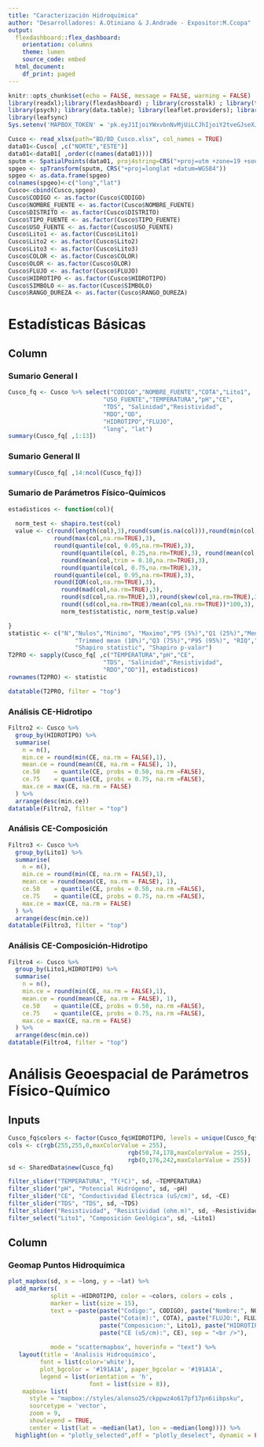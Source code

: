 ```yaml
---
title: "Caracterización Hidroquímica"
author: "Desarrolladores: A.Otiniano & J.Andrade - Expositor:M.Ccopa"
output:
  flexdashboard::flex_dashboard:
    orientation: columns
    theme: lumen
    source_code: embed
  html_document:
    df_print: paged
---
```


```r
knitr::opts_chunk$set(echo = FALSE, message = FALSE, warning = FALSE)
library(readxl);library(flexdashboard) ; library(crosstalk) ; library(tidyverse) ; library(plotly); library(sf); library(mapview); library(DT); library(readxl); library(tmap); library(linemap); library(rgdal);library(leaflet.extras); library(crosstable);
library(psych); library(data.table); library(leaflet.providers); library(leafem)
library(leafsync)
Sys.setenv('MAPBOX_TOKEN' = 'pk.eyJ1IjoiYWxvbnNvMjUiLCJhIjoiY2tveGJseXJpMGNmcDJ3cDhicmZwYmY3MiJ9.SbThU_R8YGE1Zll-nNrZKA')
```

```r
Cusco <- read_xlsx(path="BD/BD_Cusco.xlsx", col_names = TRUE)
data01<-Cusco[ ,c("NORTE","ESTE")]
data01<-data01[ ,order(c(names(data01)))]
sputm <- SpatialPoints(data01, proj4string=CRS("+proj=utm +zone=19 +south +datum=WGS84")) 
spgeo <- spTransform(sputm, CRS("+proj=longlat +datum=WGS84"))
spgeo <- as.data.frame(spgeo)
colnames(spgeo)<-c("long","lat")
Cusco<-cbind(Cusco,spgeo)
Cusco$CODIGO <- as.factor(Cusco$CODIGO)
Cusco$NOMBRE_FUENTE <- as.factor(Cusco$NOMBRE_FUENTE)
Cusco$DISTRITO <- as.factor(Cusco$DISTRITO)
Cusco$TIPO_FUENTE <- as.factor(Cusco$TIPO_FUENTE)
Cusco$USO_FUENTE <- as.factor(Cusco$USO_FUENTE)
Cusco$Lito1 <- as.factor(Cusco$Lito1)
Cusco$Lito2 <- as.factor(Cusco$Lito2)
Cusco$Lito3 <- as.factor(Cusco$Lito3)
Cusco$COLOR <- as.factor(Cusco$COLOR)
Cusco$OLOR <- as.factor(Cusco$OLOR)
Cusco$FLUJO <- as.factor(Cusco$FLUJO)
Cusco$HIDROTIPO <- as.factor(Cusco$HIDROTIPO)
Cusco$SIMBOLO <- as.factor(Cusco$SIMBOLO)
Cusco$RANGO_DUREZA <- as.factor(Cusco$RANGO_DUREZA)
```

Estadísticas Básicas
=======================================================================

Column {.tabset}
-------------------------------------

### Sumario General I

```r
Cusco_fq <- Cusco %>% select("CODIGO","NOMBRE_FUENTE","COTA","Lito1",
                           "USO_FUENTE","TEMPERATURA","pH","CE",
                           "TDS", "Salinidad","Resistividad",
                           "RDO","OD",
                           "HIDROTIPO","FLUJO",
                           "long", "lat")
summary(Cusco_fq[ ,1:13])
```

### Sumario General II

```r
summary(Cusco_fq[ ,14:ncol(Cusco_fq)])
```


### Sumario de Parámetros Físico-Químicos

```r

estadisticos <- function(col){
  
  norm_test <- shapiro.test(col)
  value <- c(round(length(col),3),round(sum(is.na(col))),round(min(col, na.rm=TRUE),3),
             round(max(col,na.rm=TRUE),3),
             round(quantile(col, 0.05,na.rm=TRUE),3),
               round(quantile(col, 0.25,na.rm=TRUE),3), round(mean(col,na.rm=TRUE),3), round(median(col,na.rm=TRUE),3),
               round(mean(col,trim = 0.10,na.rm=TRUE),3),
               round(quantile(col, 0.75,na.rm=TRUE),3), 
             round(quantile(col, 0.95,na.rm=TRUE),3),
             round(IQR(col,na.rm=TRUE),3),
               round(mad(col,na.rm=TRUE),3),
               round(sd(col,na.rm=TRUE),3),round(skew(col,na.rm=TRUE),3), round(kurtosi(col,na.rm=TRUE),3), 
               round((sd(col,na.rm=TRUE)/mean(col,na.rm=TRUE))*100,3),
               norm_test$statistic, norm_test$p.value)

}
statistic <- c("N","Nulos","Minimo", "Maximo","P5 (5%)","Q1 (25%)","Media Aritmetica","Mediana",
                   "Trimmed mean (10%)","Q3 (75%)","P95 (95%)", "RIQ","MAD","Sd","As","K","CV",
                   "Shapiro statistic", "Shapiro p-valor")
T2PRO <- sapply(Cusco_fq[ ,c("TEMPERATURA","pH","CE",
                           "TDS", "Salinidad","Resistividad",
                           "RDO","OD")], estadisticos)
rownames(T2PRO) <- statistic

datatable(T2PRO, filter = "top")
```

### Análisis CE-Hidrotipo

```r
Filtro2 <- Cusco %>% 
  group_by(HIDROTIPO) %>% 
  summarise(
    n = n(),
    min.ce = round(min(CE, na.rm = FALSE),1),
    mean.ce = round(mean(CE, na.rm = FALSE), 1),
    ce.50    = quantile(CE, probs = 0.50, na.rm =FALSE),
    ce.75    = quantile(CE, probs = 0.75, na.rm =FALSE),
    max.ce = max(CE, na.rm = FALSE)
  ) %>%
  arrange(desc(min.ce))
datatable(Filtro2, filter = "top")
```

### Análisis CE-Composición

```r
Filtro3 <- Cusco %>% 
  group_by(Lito1) %>% 
  summarise(
    n = n(),
    min.ce = round(min(CE, na.rm = FALSE),1),
    mean.ce = round(mean(CE, na.rm = FALSE), 1),
    ce.50    = quantile(CE, probs = 0.50, na.rm =FALSE),
    ce.75    = quantile(CE, probs = 0.75, na.rm =FALSE),
    max.ce = max(CE, na.rm = FALSE)
  ) %>%
  arrange(desc(min.ce))
datatable(Filtro3, filter = "top")
```

### Análisis CE-Composición-Hidrotipo

```r
Filtro4 <- Cusco %>% 
  group_by(Lito1,HIDROTIPO) %>% 
  summarise(
    n = n(),
    min.ce = round(min(CE, na.rm = FALSE),1),
    mean.ce = round(mean(CE, na.rm = FALSE), 1),
    ce.50    = quantile(CE, probs = 0.50, na.rm =FALSE),
    ce.75    = quantile(CE, probs = 0.75, na.rm =FALSE),
    max.ce = max(CE, na.rm = FALSE)
  ) %>%
  arrange(desc(min.ce))
datatable(Filtro4, filter = "top")
```

Análisis Geoespacial de Parámetros Físico-Químico
=======================================================================

Inputs {.sidebar}
-----------------------------------------------------------------------

```r
Cusco_fq$colors <- factor(Cusco_fq$HIDROTIPO, levels = unique(Cusco_fq$HIDROTIPO))
cols <- c(rgb(255,255,0,maxColorValue = 255),
                                  rgb(50,74,178,maxColorValue = 255),
                                  rgb(0,176,242,maxColorValue = 255))
sd <- SharedData$new(Cusco_fq)
```

```r
filter_slider("TEMPERATURA", "T(ºC)", sd, ~TEMPERATURA)
filter_slider("pH", "Potencial Hidrógeno", sd, ~pH)
filter_slider("CE", "Conductividad Eléctrica (uS/cm)", sd, ~CE)
filter_slider("TDS", "TDS", sd, ~TDS)
filter_slider("Resistividad", "Resistividad (ohm.m)", sd, ~Resistividad)
filter_select("Lito1", "Composición Geológica", sd, ~Lito1)
```

Column
-------------------------------------

### Geomap Puntos Hidroquímica

```r
plot_mapbox(sd, x = ~long, y = ~lat) %>%
  add_markers(
            split = ~HIDROTIPO, color = ~colors, colors = cols , 
            marker = list(size = 15),
            text = ~paste(paste("Codigo:", CODIGO), paste("Nombre:", NOMBRE_FUENTE),
                          paste("Cota(m):", COTA), paste("FLUJO:", FLUJO),
                          paste("Composicion:", Lito1), paste("HIDROTIPO:", HIDROTIPO),
                          paste("CE (uS/cm):", CE), sep = "<br />"),
                
            mode = "scattermapbox", hoverinfo = "text") %>%
   layout(title = 'Analisis Hidroquímico',
         font = list(color='white'),
         plot_bgcolor = '#191A1A', paper_bgcolor = '#191A1A',
         legend = list(orientation = 'h',
                       font = list(size = 8)),
    mapbox= list(
      style = "mapbox://styles/alonso25/ckppwz4o617pf17pn6iibpsku",
      sourcetype = 'vector',
      zoom = 9,
      showleyend = TRUE,
      center = list(lat = ~median(lat), lon = ~median(long)))) %>%
  highlight(on = "plotly_selected",off = "plotly_deselect", dynamic = FALSE, color = "red") 
```

